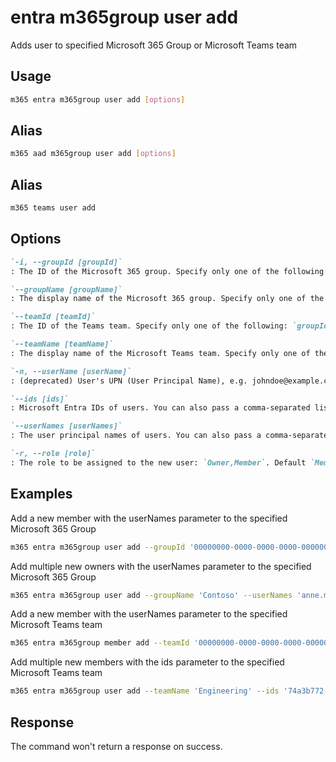 
# entra m365group user add

Adds user to specified Microsoft 365 Group or Microsoft Teams team

## Usage

```sh
m365 entra m365group user add [options]
```

## Alias

```sh
m365 aad m365group user add [options]
```

## Alias

```sh
m365 teams user add
```

## Options

```md definition-list
`-i, --groupId [groupId]`
: The ID of the Microsoft 365 group. Specify only one of the following: `groupId`, `groupName`, `teamId`, or `teamName`.

`--groupName [groupName]`
: The display name of the Microsoft 365 group. Specify only one of the following: `groupId`, `groupName`, `teamId`, or `teamName`.

`--teamId [teamId]`
: The ID of the Teams team. Specify only one of the following: `groupId`, `groupName`, `teamId`, or `teamName`.

`--teamName [teamName]`
: The display name of the Microsoft Teams team. Specify only one of the following: `groupId`, `groupName`, `teamId`, or `teamName`.

`-n, --userName [userName]`
: (deprecated) User's UPN (User Principal Name), e.g. johndoe@example.com.

`--ids [ids]`
: Microsoft Entra IDs of users. You can also pass a comma-separated list of IDs. Specify either `ids` or `userNames` but not both.

`--userNames [userNames]`
: The user principal names of users. You can also pass a comma-separated list of UPNs. Specify either `ids` or `userNames` but not both.

`-r, --role [role]`
: The role to be assigned to the new user: `Owner,Member`. Default `Member`
```

<Global />

## Examples

Add a new member with the userNames parameter to the specified Microsoft 365 Group

```sh
m365 entra m365group user add --groupId '00000000-0000-0000-0000-000000000000' --userNames 'anne.matthews@contoso.onmicrosoft.com'
```

Add multiple new owners with the userNames parameter to the specified Microsoft 365 Group

```sh
m365 entra m365group user add --groupName 'Contoso' --userNames 'anne.matthews@contoso.onmicrosoft.com, john.doe@contoso.onmicrosoft.com' --role Owner
```

Add a new member with the userNames parameter to the specified Microsoft Teams team

```sh
m365 entra m365group member add --teamId '00000000-0000-0000-0000-000000000000' --userNames 'anne.matthews@contoso.onmicrosoft.com' --role Member
```

Add multiple new members with the ids parameter to the specified Microsoft Teams team

```sh
m365 entra m365group user add --teamName 'Engineering' --ids '74a3b772-3122-447b-b9da-10895e238219,dd3d21e4-a142-46b9-8482-bca8fe9596b3' --role Member
```

## Response

The command won't return a response on success.
